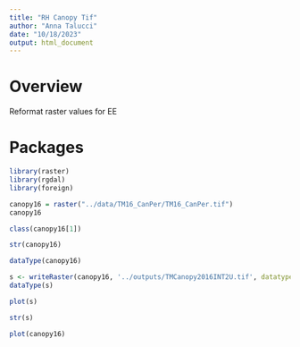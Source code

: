 ```yaml
---
title: "RH Canopy Tif"
author: "Anna Talucci"
date: "10/18/2023"
output: html_document
---
```


# Overview
Reformat raster values for EE

# Packages
```r
library(raster)
library(rgdal)
library(foreign)
```

```r
canopy16 = raster("../data/TM16_CanPer/TM16_CanPer.tif")
canopy16
```
```r
class(canopy16[1])
```

```r
str(canopy16)
```
```r

dataType(canopy16)
```
```r
s <- writeRaster(canopy16, '../outputs/TMCanopy2016INT2U.tif', datatype='INT2U', overwrite=TRUE)
dataType(s)
```
```r
plot(s)
```
```r
str(s)
```

```r
plot(canopy16)
```